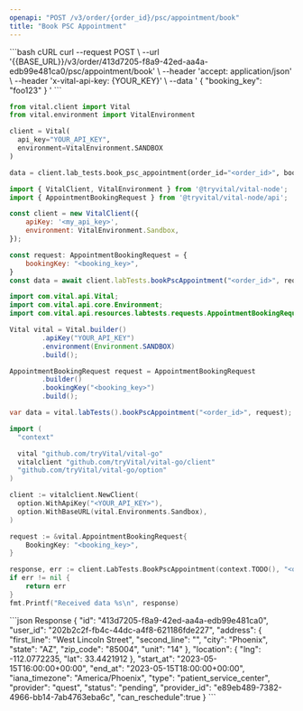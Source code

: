 ```yaml
---
openapi: "POST /v3/order/{order_id}/psc/appointment/book"
title: "Book PSC Appointment"
---
```


<RequestExample>
```bash cURL
curl --request POST \
     --url '{{BASE_URL}}/v3/order/413d7205-f8a9-42ed-aa4a-edb99e481ca0/psc/appointment/book' \
     --header 'accept: application/json' \
     --header 'x-vital-api-key: {YOUR_KEY}' \
     --data '
{
    "booking_key": "foo123"
}
'
```

```python Python
from vital.client import Vital
from vital.environment import VitalEnvironment

client = Vital(
  api_key="YOUR_API_KEY",
  environment=VitalEnvironment.SANDBOX
)

data = client.lab_tests.book_psc_appointment(order_id="<order_id>", booking_key="<booking_key>")
```

```javascript Node
import { VitalClient, VitalEnvironment } from '@tryvital/vital-node';
import { AppointmentBookingRequest } from '@tryvital/vital-node/api';

const client = new VitalClient({
    apiKey: '<my_api_key>',
    environment: VitalEnvironment.Sandbox,
});

const request: AppointmentBookingRequest = {
    bookingKey: "<booking_key>",
}
const data = await client.labTests.bookPscAppointment("<order_id>", request);
```


```java Java
import com.vital.api.Vital;
import com.vital.api.core.Environment;
import com.vital.api.resources.labtests.requests.AppointmentBookingRequest;

Vital vital = Vital.builder()
        .apiKey("YOUR_API_KEY")
        .environment(Environment.SANDBOX)
        .build();

AppointmentBookingRequest request = AppointmentBookingRequest
        .builder()
        .bookingKey("<booking_key>")
        .build();

var data = vital.labTests().bookPscAppointment("<order_id>", request);
```

```go Go
import (
  "context"

  vital "github.com/tryVital/vital-go"
  vitalclient "github.com/tryVital/vital-go/client"
  "github.com/tryVital/vital-go/option"
)

client := vitalclient.NewClient(
  option.WithApiKey("<YOUR_API_KEY>"),
  option.WithBaseURL(vital.Environments.Sandbox),
)

request := &vital.AppointmentBookingRequest{
    BookingKey: "<booking_key>",
}

response, err := client.LabTests.BookPscAppointment(context.TODO(), "<order_id>", request)
if err != nil {
    return err
}
fmt.Printf("Received data %s\n", response)
```

</RequestExample>

<ResponseExample>
```json Response
{
    "id": "413d7205-f8a9-42ed-aa4a-edb99e481ca0",
    "user_id": "202b2c2f-fb4c-44dc-a4f8-621186fde227",
    "address": {
        "first_line": "West Lincoln Street",
        "second_line": "",
        "city": "Phoenix",
        "state": "AZ",
        "zip_code": "85004",
        "unit": "14"
    },
    "location": {
        "lng": -112.0772235,
        "lat": 33.4421912
    },
    "start_at": "2023-05-15T16:00:00+00:00",
    "end_at": "2023-05-15T18:00:00+00:00",
    "iana_timezone": "America/Phoenix",
    "type": "patient_service_center",
    "provider": "quest",
    "status": "pending",
    "provider_id": "e89eb489-7382-4966-bb14-7ab4763eba6c",
    "can_reschedule":true
}
```
</ResponseExample>
